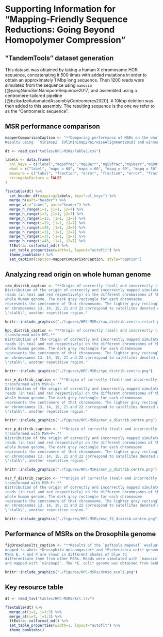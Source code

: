 \fancyhead[LE]{APPENDIX \thechapter}

# Supporting Information for "Mapping-Friendly Sequence Reductions: Going Beyond Homopolymer Compression" {#HPC-appendix}

## "TandemTools" dataset generation {#appendix:tandemtools}

This dataset was obtained by taking a human X chromosome HOR sequence, concatenating it 500 times with added mutations in order to obtain an approximately 1 Mbp long sequence. Then 1200 reads were simulated from the sequence using `nanosim` [@yangNanoSimNanoporeSequence2017] and assembled using a centromere-tailored pipeline [@bzikadzeAutomatedAssemblyCentromeres2020]. A 10kbp deletion was then added to this assembly. The resulting sequence is the one we refer to as the "Centromeric sequence".

## MSR performance comparison

```r
mapperComparisonCaption <- "**Comparing performance of MSRs on the whole human genome, whole *Drosophila melanogaster* genome, repeated regions of the whole human genome and synthetic centromeric sequence.**  
Results using  `minimap2` [@liMinimap2PairwiseAlignment2018] and winnowmap2  [@jainWeightedMinimizerSampling2020]. The number of simulated reads for each reference sequence is given in parentheses and called $n$. Results are reported for mapq thresholds of 60, 50 and 0. The best performance for each category is highlighted in bold. The percentage difference are computed w.r.t HPC at each given threshold."
```

```r
dt <- read_csv("tables/HPC-MSRs/Table2.csv")  

labels <- data.frame(
  col_keys = c("label","mq60frac","mq60err","mq50frac","mq50err","mq00frac","mq00err"),
  what = c("label", "mapq = 60", "mapq = 60", "mapq ≥ 50", "mapq ≥ 50", "any mapq", "any mapq"),
  measure = c("label", "fraction", "error", "fraction", "error", "fraction", "error"),
  stringsAsFactors = FALSE
)

flextable(dt) %>%
  set_header_df(mapping=labels, key="col_keys") %>%
  merge_h(part="header") %>%
  merge_v(j="label", part="header") %>%
  merge_h_range(i=1, j1=1, j2=7) %>%
  merge_h_range(i=7, j1=1, j2=7) %>%
  merge_h_range(i=13, j1=1, j2=7) %>%
  merge_h_range(i=19, j1=1, j2=7) %>%
  merge_h_range(i=25, j1=1, j2=7) %>%
  merge_h_range(i=31, j1=1, j2=7) %>%
  merge_h_range(i=37, j1=1, j2=7) %>%
  merge_h_range(i=43, j1=1, j2=7) %>%
  ftExtra::colformat_md() %>%
  set_table_properties(width=1, layout="autofit") %>%
  theme_booktabs() %>%
  set_caption(caption=mapperComparisonCaption, style="caption")
```

```{=tex}
\begin{table}[H]
\extcaption{Comparing performance of MSRs on the whole human genome, whole \textit{Drosophila melanogaster} genome, repeated regions of the whole human genome and synthetic centromeric sequence.}{Results using  \minimap \autocite{liMinimap2PairwiseAlignment2018} and \winnowmap  \autocite{jainWeightedMinimizerSampling2020}. The number of simulated reads for each reference sequence is given in parentheses and called $n$. Results are reported for mapq thresholds of 60, 50 and 0. The best performance for each category is highlighted in bold. The percentage difference are computed w.r.t HPC at each given threshold.}
\label{tab:mapperComparison}
{\centering
\resizebox{0.93\textwidth}{!}{%
\begin{tabular}{@{}lr@{}lr@{}lr@{}lr@{}lr@{}lr@{}l@{}}
\toprule
                                    & \multicolumn{4}{l}{mapq=60}                                                                                 & \multicolumn{4}{l}{mapq$\geq50$}                                                                            & \multicolumn{4}{l}{any mapq}                                                                              \\ \cmidrule(l){2-5}\cmidrule(l){6-9}\cmidrule(l){6-9}\cmidrule(l){10-13}
mapping friendly sequence reduction & \multicolumn{2}{l}{fraction}                       & \multicolumn{2}{l}{error}                              & \multicolumn{2}{l}{fraction}                       & \multicolumn{2}{l}{error}                              & \multicolumn{2}{l}{fraction}                      & \multicolumn{2}{l}{error}                             \\ \midrule
                                                                                                                                                                                                                                                                                                                                                                            \\
\multicolumn{13}{l}{\textbf{Whole Drosophila melanogaster genome - \minimap (n = \numprint{25764})}}                                                                                                                                                                                                                                                                                  \\
HPC                                 & 0.957          & \footnotesize{\;$+$0\%}           & 2.27e-03          & \footnotesize{\;$+$  0\%}          & \textbf{0.963} & \textbf{\footnotesize{\;$+$0\%}}  & 2.34e-03          & \footnotesize{\;$+$  0\%}          & \textbf{0.998} & \textbf{\footnotesize{\;$+$0\%}} & 1.48e-02          & \footnotesize{\;$+$ 0\%}          \\
raw                                 & \textbf{0.958} & \textbf{\footnotesize{\;$+$0\%}}  & 2.27e-03          & \footnotesize{\;$-$  0\%}          & 0.962          & \footnotesize{\;$-$0\%}           & 2.34e-03          & \footnotesize{\;$+$  0\%}          & 0.997          & \footnotesize{\;$-$0\%}          & \textbf{1.17e-02} & \textbf{\footnotesize{\;$-$21\%}} \\
\msr{F}                             & 0.952          & \footnotesize{\;$-$1\%}           & 1.18e-03          & \footnotesize{\;$-$ 48\%}          & 0.960          & \footnotesize{\;$-$0\%}           & 1.37e-03          & \footnotesize{\;$-$ 41\%}          & \textbf{0.998} & \textbf{\footnotesize{\;$+$0\%}} & 1.36e-02          & \footnotesize{\;$-$ 8\%}          \\
\msr{E}                             & 0.946          & \footnotesize{\;$-$1\%}           & \textbf{0}     & \textbf{\footnotesize{\;$-$100\%}} & 0.954          & \footnotesize{\;$-$1\%}           & \textbf{0}     & \textbf{\footnotesize{\;$-$100\%}} & \textbf{0.998} & \textbf{\footnotesize{\;$+$0\%}} & 1.53e-02          & \footnotesize{\;$+$ 3\%}          \\
\msr{P}                             & 0.950          & \footnotesize{\;$-$1\%}           & 4.90e-04          & \footnotesize{\;$-$ 78\%}          & 0.957          & \footnotesize{\;$-$1\%}           & 8.11e-04          & \footnotesize{\;$-$ 65\%}          & \textbf{0.998} & \textbf{\footnotesize{\;$-$0\%}} & 1.39e-02          & \footnotesize{\;$-$ 6\%}          \\
                                                                                                                                                                                                                                                                                                                                                                            \\
\multicolumn{13}{l}{\textbf{Whole Drosophila melanogaster genome - \winnowmap (n = \numprint{25764})}}                                                                                                                                                                                                                                                                                \\
HPC                                 & 0.923          & \footnotesize{\;$+$0\%}           & 1.51e-03          & \footnotesize{\;$+$ 0\%}           & 0.930          & \footnotesize{\;$+$0\%}           & 1.59e-03          & \footnotesize{\;$+$ 0\%}           & 0.989          & \footnotesize{\;$+$0\%}          & 1.50e-02          & \footnotesize{\;$+$ 0\%}          \\
raw                                 & \textbf{0.949} & \textbf{\footnotesize{\;$+$3\%}}  & 1.92e-03          & \footnotesize{\;$+$27\%}           & \textbf{0.954} & \textbf{\footnotesize{\;$+$3\%}}  & 1.99e-03          & \footnotesize{\;$+$26\%}           & \textbf{0.995} & \textbf{\footnotesize{\;$+$1\%}} & \textbf{1.33e-02} & \textbf{\footnotesize{\;$-$12\%}} \\
\msr{F}                             & 0.918          & \footnotesize{\;$-$1\%}           & \textbf{1.27e-03} & \textbf{\footnotesize{\;$-$16\%}}  & 0.925          & \footnotesize{\;$-$0\%}           & \textbf{1.30e-03} & \textbf{\footnotesize{\;$-$18\%}}  & 0.987          & \footnotesize{\;$-$0\%}          & 1.37e-02          & \footnotesize{\;$-$ 9\%}          \\
\msr{P}                             & 0.905          & \footnotesize{\;$-$2\%}           & 1.33e-03          & \footnotesize{\;$-$12\%}           & 0.912          & \footnotesize{\;$-$2\%}           & 1.53e-03          & \footnotesize{\;$-$3\%}            & 0.983          & \footnotesize{\;$-$1\%}          & 1.40e-02          & \footnotesize{\;$-$ 7\%}          \\
\msr{E}                             & 0.905          & \footnotesize{\;$-$2\%}           & 1.42e-03          & \footnotesize{\;$-$ 6\%}           & 0.912          & \footnotesize{\;$-$2\%}           & 1.49e-03          & \footnotesize{\;$-$ 6\%}           & 0.983          & \footnotesize{\;$-$1\%}          & 1.44e-02          & \footnotesize{\;$-$ 4\%}          \\
                                                                                                                                                                                                                                                                                                                                                                            \\
\multicolumn{13}{l}{\textbf{Synthetic centromeric sequence - \minimap (n = \numprint{12673})}}                                                                                                                                                                                                                                                                                        \\
HPC                                 & 0.870          & \footnotesize{\;$+$0\%}           & \textbf{1.36e-03} & \textbf{\footnotesize{\;$+$ 0\%}}  & 0.964          & \footnotesize{\;$+$0\%}           & \textbf{1.56e-03} & \textbf{\footnotesize{\;$+$  0\%}} & \textbf{1.000} & \textbf{\footnotesize{\;$+$0\%}} & 9.00e-03          & \footnotesize{\;$+$ 0\%}          \\
raw                                 & \textbf{0.936} & \textbf{\footnotesize{\;$+$8\%}}  & 1.86e-03          & \footnotesize{\;$+$ 36\%}          & \textbf{0.984} & \textbf{\footnotesize{\;$+$2\%}}  & 2.09e-03          & \footnotesize{\;$+$ 34\%}          & \textbf{1.000} & \textbf{\footnotesize{\;$+$0\%}} & \textbf{4.50e-03} & \textbf{\footnotesize{\;$-$50\%}} \\
\msr{E}                             & 0.885          & \footnotesize{\;$+$2\%}           & 3.39e-03          & \footnotesize{\;$+$149\%}          & 0.962          & \footnotesize{\;$-$0\%}           & 3.53e-03          & \footnotesize{\;$+$127\%}          & \textbf{1.000} & \textbf{\footnotesize{\;$+$0\%}} & 1.20e-02          & \footnotesize{\;$+$33\%}          \\
\msr{F}                             & 0.850          & \footnotesize{\;$-$2\%}           & 2.04e-03          & \footnotesize{\;$+$ 50\%}          & 0.968          & \footnotesize{\;$+$0\%}           & 2.12e-03          & \footnotesize{\;$+$ 36\%}          & \textbf{1.000} & \textbf{\footnotesize{\;$+$0\%}} & 6.63e-03          & \footnotesize{\;$-$26\%}          \\
\msr{P}                             & 0.898          & \footnotesize{\;$+$3\%}           & 1.58e-03          & \footnotesize{\;$+$ 16\%}          & 0.968          & \footnotesize{\;$+$0\%}           & 1.79e-03          & \footnotesize{\;$+$ 15\%}          & \textbf{1.000} & \textbf{\footnotesize{\;$+$0\%}} & 9.78e-03          & \footnotesize{\;$+$ 9\%}          \\
                                                                                                                                                                                                                                                                                                                                                                            \\
\multicolumn{13}{l}{\textbf{Synthetic centromeric sequence - \winnowmap (n = \numprint{12673})}}                                                                                                                                                                                                                                                                                      \\
HPC                                 & 0.775          & \footnotesize{\;$+$ 0\%}          & \textbf{1.32e-03} & \textbf{\footnotesize{\;$+$ 0\%}}  & \textbf{0.822} & \textbf{\footnotesize{\;$+$0\%}}  & \textbf{1.82e-03} & \textbf{\footnotesize{\;$+$ 0\%}}  & 0.997          & \footnotesize{\;$+$0\%}          & 8.37e-02          & \footnotesize{\;$+$ 0\%}          \\
raw                                 & \textbf{0.850} & \textbf{\footnotesize{\;$+$10\%}} & 2.04e-03          & \footnotesize{\;$+$54\%}           & 0.890          & \footnotesize{\;$+$8\%}           & 1.95e-03          & \footnotesize{\;$+$ 7\%}           & \textbf{0.999} & \textbf{\footnotesize{\;$+$0\%}} & \textbf{4.60e-02} & \textbf{\footnotesize{\;$-$45\%}} \\
\msr{E}                             & 0.795          & \footnotesize{\;$+$ 2\%}          & 2.28e-03          & \footnotesize{\;$+$73\%}           & 0.846          & \footnotesize{\;$+$3\%}           & 2.52e-03          & \footnotesize{\;$+$38\%}           & 0.997          & \footnotesize{\;$-$0\%}          & 6.96e-02          & \footnotesize{\;$-$17\%}          \\
\msr{F}                             & 0.820          & \footnotesize{\;$+$ 6\%}          & 1.83e-03          & \footnotesize{\;$+$38\%}           & 0.867          & \footnotesize{\;$+$6\%}           & 2.27e-03          & \footnotesize{\;$+$25\%}           & 0.997          & \footnotesize{\;$-$0\%}          & 5.97e-02          & \footnotesize{\;$-$29\%}          \\
\msr{P}                             & 0.780          & \footnotesize{\;$+$ 1\%}          & 1.62e-03          & \footnotesize{\;$+$22\%}           & 0.829          & \footnotesize{\;$+$1\%}           & 2.09e-03          & \footnotesize{\;$+$15\%}           & 0.997          & \footnotesize{\;$-$0\%}          & 8.65e-02          & \footnotesize{\;$+$ 3\%}          \\
                                                                                                                                                                                                                                                                                                                                                                            \\
\multicolumn{13}{l}{\textbf{Whole human genome - \minimap (n = \numprint{655594})}}                                                                                                                                                                                                                                                                                                   \\
HPC                                 & \textbf{0.935} & \textbf{\footnotesize{\;$+$0\%}}  & 1.85e-03          & \footnotesize{\;$+$ 0\%}           & \textbf{0.942} & \textbf{\footnotesize{\;$+$0\%}}  & 1.85e-03          & \footnotesize{\;$+$ 0\%}           & \textbf{1.000} & \textbf{\footnotesize{\;$+$0\%}} & 1.46e-02          & \footnotesize{\;$+$ 0\%}          \\
raw                                 & 0.921          & \footnotesize{\;$-$1\%}           & 1.86e-03          & \footnotesize{\;$+$ 0\%}           & 0.927          & \footnotesize{\;$-$2\%}           & 1.86e-03          & \footnotesize{\;$+$ 1\%}           & 0.998          & \footnotesize{\;$-$0\%}          & \textbf{1.29e-02} & \textbf{\footnotesize{\;$-$11\%}} \\
\msr{E}                             & 0.926          & \footnotesize{\;$-$1\%}           & \textbf{6.92e-05} & \textbf{\footnotesize{\;$-$96\%}}  & 0.936          & \footnotesize{\;$-$1\%}           & \textbf{1.17e-04} & \textbf{\footnotesize{\;$-$94\%}}  & 0.999          & \footnotesize{\;$-$0\%}          & 1.76e-02          & \footnotesize{\;$+$20\%}          \\
\msr{P}                             & 0.929          & \footnotesize{\;$-$1\%}           & 2.20e-04          & \footnotesize{\;$-$88\%}           & 0.938          & \footnotesize{\;$-$0\%}           & 4.15e-04          & \footnotesize{\;$-$78\%}           & 0.999          & \footnotesize{\;$-$0\%}          & 1.55e-02          & \footnotesize{\;$+$ 6\%}          \\
\msr{F}                             & 0.930          & \footnotesize{\;$-$1\%}           & 1.09e-03          & \footnotesize{\;$-$41\%}           & 0.938          & \footnotesize{\;$-$0\%}           & 1.29e-03          & \footnotesize{\;$-$30\%}           & \textbf{1.000} & \textbf{\footnotesize{\;$-$0\%}} & 1.51e-02          & \footnotesize{\;$+$ 4\%}          \\
                                                                                                                                                                                                                                                                                                                                                                            \\
\multicolumn{13}{l}{\textbf{Whole human genome - \winnowmap (n = \numprint{655594})}}                                                                                                                                                                                                                                                                                                 \\
HPC                                 & 0.894          & \footnotesize{\;$+$ 0\%}          & 1.43e-03          & \footnotesize{\;$+$ 0\%}           & 0.902          & \footnotesize{\;$+$0\%}           & 1.49e-03          & \footnotesize{\;$+$ 0\%}           & 0.988          & \footnotesize{\;$+$0\%}          & 1.92e-02          & \footnotesize{\;$+$ 0\%}          \\
raw                                 & \textbf{0.932} & \textbf{\footnotesize{\;$+$ 4\%}} & 1.75e-03          & \footnotesize{\;$+$23\%}           & \textbf{0.937} & \textbf{\footnotesize{\;$+$4\%}}  & 1.79e-03          & \footnotesize{\;$+$20\%}           & \textbf{0.994} & \textbf{\footnotesize{\;$+$1\%}} & \textbf{1.43e-02} & \textbf{\footnotesize{\;$-$26\%}} \\
\msr{F}                             & 0.874          & \footnotesize{\;$-$ 2\%}          & 2.81e-04          & \footnotesize{\;$-$80\%}           & 0.886          & \footnotesize{\;$-$2\%}           & 3.82e-04          & \footnotesize{\;$-$74\%}           & 0.984          & \footnotesize{\;$-$0\%}          & 1.94e-02          & \footnotesize{\;$+$ 1\%}          \\
\msr{E}                             & 0.795          & \footnotesize{\;$-$11\%}          & \textbf{6.33e-05} & \textbf{\footnotesize{\;$-$96\%}}  & 0.820          & \footnotesize{\;$-$9\%}           & \textbf{8.93e-05} & \textbf{\footnotesize{\;$-$94\%}}  & 0.971          & \footnotesize{\;$-$2\%}          & 2.08e-02          & \footnotesize{\;$+$ 9\%}          \\
\msr{P}                             & 0.826          & \footnotesize{\;$-$ 8\%}          & 8.68e-05          & \footnotesize{\;$-$94\%}           & 0.845          & \footnotesize{\;$-$6\%}           & 1.14e-04          & \footnotesize{\;$-$92\%}           & 0.975          & \footnotesize{\;$-$1\%}          & 2.11e-02          & \footnotesize{\;$+$10\%}          \\
\\
\multicolumn{13}{l}{\textbf{Whole Human genome (repeated regions) - \minimap (n = \numprint{68811})}}                                                                                                                                                                                                                                                                                 \\
HPC                                 & \textbf{0.619} & \textbf{\footnotesize{\;+ 0\%}}   & 3.29e-04          & \footnotesize{\;+ 0\%}             & 0.656          & \footnotesize{\;+ 0\%}            & 3.10e-04          & \footnotesize{\;+ 0\%}             & \textbf{0.998} & \textbf{\footnotesize{\;+0\%}}   & 7.79e-02          & \footnotesize{\;+ 0\%}            \\
raw                                 & 0.514          & \footnotesize{\;-17\%}            & 1.98e-04          & \footnotesize{\;-40\%}             & 0.539          & \footnotesize{\;-18\%}            & 2.16e-04          & \footnotesize{\;-30\%}             & 0.981          & \footnotesize{\;-2\%}            & \textbf{6.69e-02} & \textbf{\footnotesize{\;-14\%}}   \\
\msr{F}                             & 0.601          & \footnotesize{\;- 3\%}            & 2.18e-04          & \footnotesize{\;-34\%}             & 0.640          & \footnotesize{\;- 2\%}            & 2.27e-04          & \footnotesize{\;-27\%}             & \textbf{0.998} & \textbf{\footnotesize{\;-0\%}}   & 8.15e-02          & \footnotesize{\;+ 5\%}            \\
\msr{E}                             & 0.618          & \footnotesize{\;- 0\%}            & 1.41e-04          & \footnotesize{\;-57\%}             & \textbf{0.658} & \textbf{\footnotesize{\;+ 0\%}}   & \textbf{1.55e-04} & \textbf{\footnotesize{\;-50\%}}    & 0.997          & \footnotesize{\;-0\%}            & 8.23e-02          & \footnotesize{\;+ 6\%}            \\
\msr{P}                             & 0.616          & \footnotesize{\;- 1\%}            & \textbf{1.18e-04} & \textbf{\footnotesize{\;-64\%}}    & 0.656          & \footnotesize{\;+ 0\%}            & 1.99e-04          & \footnotesize{\;-36\%}             & 0.997          & \footnotesize{\;-0\%}            & 8.31e-02          & \footnotesize{\;+ 7\%}            \\
                                                                                                                                                                                                                                                                                                                                                                            \\
\multicolumn{13}{l}{\textbf{Whole Human genome (repeated regions) - \winnowmap (n = \numprint{68811})}}                                                                                                                                                                                                                                                                               \\
HPC                                 & 0.525          & \footnotesize{\;+ 0\%}            & 1.24e-03          & \footnotesize{\;+ 0\%}             & 0.557          & \footnotesize{\;+ 0\%}            & 1.49e-03          & \footnotesize{\;+ 0\%}             & 0.950          & \footnotesize{\;+0\%}            & 1.19e-01          & \footnotesize{\;+ 0\%}            \\
raw                                 & \textbf{0.648} & \textbf{\footnotesize{\;+23\%}}   & 1.26e-03          & \footnotesize{\;+ 1\%}             & \textbf{0.672} & \textbf{\footnotesize{\;+21\%}}   & 1.49e-03          & \footnotesize{\;+ 0\%}             & \textbf{0.968} & \textbf{\footnotesize{\;+2\%}}   & \textbf{8.09e-02} & \textbf{\footnotesize{\;-32\%}}   \\ 
\msr{F}                             & 0.482          & \footnotesize{\;- 8\%}            & \textbf{1.63e-03} & \textbf{\footnotesize{\;+31\%}}    & 0.516          & \footnotesize{\;- 7\%}            & 1.83e-03          & \footnotesize{\;+23\%}             & 0.940          & \footnotesize{\;-1\%}            & 1.21e-01          & \footnotesize{\;+ 2\%}            \\
\msr{E}                             & 0.366          & \footnotesize{\;-30\%}            & 6.35e-04          & \footnotesize{\;-49\%}             & 0.405          & \footnotesize{\;-27\%}            & \textbf{9.32e-04} & \textbf{\footnotesize{\;-37\%}}    & 0.911          & \footnotesize{\;-4\%}            & 1.38e-01          & \footnotesize{\;+17\%}            \\
\msr{P}                             & 0.415          & \footnotesize{\;-21\%}            & 9.45e-04          & \footnotesize{\;-24\%}             & 0.451          & \footnotesize{\;-19\%}            & 1.16e-03          & \footnotesize{\;-22\%}             & 0.920          & \footnotesize{\;-3\%}            & 1.39e-01          & \footnotesize{\;+17\%}            \\ \bottomrule
\end{tabular}%
}
}
\end{table}
```

## Analyzing read origin on whole human genome

```r
raw_distrib_caption <- "**Origin of correctly (teal) and incorrectly (red) mapped raw reads.**  
Distribution of the origin of correctly and incorrectly mapped simulated
reads (in teal and red respectively) on the different chromosomes of the
whole human genome. The dark grey rectangle for each chromosome
represents the centromere of that chromosome. The lighter gray rectangle
on chromosomes 13, 14, 15, 21 and 22 correspond to satellites denoted as
\"stalk\", another repetitive region."
```

```r
knitr::include_graphics("./figures/HPC-MSRs/raw_distrib.centro.rstart.png")
```

```{=tex}
\begin{figure}[H]
    \centering
    \includegraphics[width=0.8\textwidth]{figures/HPC-MSRs/raw_distrib.centro.rstart.pdf}\\
    \extcaption{Origin of correctly and incorrectly mapped raw reads.}{
    Distribution of the origin of correctly and incorrectly mapped simulated reads (in teal and red respectively) on the different chromosomes of the whole human genome. The dark grey rectangle for each chromosome represents the centromere of that chromosome. The lighter gray rectangle on chromosomes 13, 14, 15, 21 and 22 correspond to satellites denoted as ``stalk'', another repetitive region.}
    \label{fig:hist-raw}
\end{figure}
```
```r
hpc_distrib_caption <- "**Origin of correctly (teal) and incorrectly (red) mapped reads,
transformed with HPC.**  
Distribution of the origin of correctly and incorrectly mapped simulated
reads (in teal and red respectively) on the different chromosomes of the
whole human genome. The dark grey rectangle for each chromosome
represents the centromere of that chromosome. The lighter gray rectangle
on chromosomes 13, 14, 15, 21 and 22 correspond to satellites denoted as
\"stalk\", another repetitive region."
```

```r
knitr::include_graphics("./figures/HPC-MSRs/hpc_distrib.centro.png")
```

```{=tex}
\begin{figure}[H]
    \centering
    \includegraphics[width=0.8\textwidth]{figures/HPC-MSRs/hpc_distrib.centro.pdf}
    \extcaption{Origin of correctly (teal) and incorrectly (red) mapped reads, transformed with HPC.}{Distribution of the origin of correctly and incorrectly mapped simulated reads (in teal and red respectively) on the different chromosomes of the whole human genome. The dark grey rectangle for each chromosome represents the centromere of that chromosome. The lighter gray rectangle on chromosomes 13, 14, 15, 21 and 22 correspond to satellites denoted as ``stalk'', another repetitive region.}
    \label{fig:hist-hpc}
\end{figure}
```
```r
msr_e_distrib_caption <- "**Origin of correctly (teal) and incorrectly (red) mapped reads,
transformed with MSR~E~.**  
Distribution of the origin of correctly and incorrectly mapped simulated
reads (in teal and red respectively) on the different chromosomes of the
whole human genome. The dark grey rectangle for each chromosome
represents the centromere of that chromosome. The lighter gray rectangle
on chromosomes 13, 14, 15, 21 and 22 correspond to satellites denoted as
\"stalk\", another repetitive region."
```

```r
knitr::include_graphics("./figures/HPC-MSRs/msr_e_distrib.centro.png")
```

```{=tex}
\begin{figure}[H]
    \centering
    \includegraphics[width=0.8\textwidth]{figures/HPC-MSRs/msr_e_distrib.centro.pdf}
    \extcaption{Origin of correctly (teal) and incorrectly (red) mapped reads, transformed with \msr{E}.}{Distribution of the origin of correctly and incorrectly mapped simulated reads (in teal and red respectively) on the different chromosomes of the whole human genome. The dark grey rectangle for each chromosome represents the centromere of that chromosome. The lighter gray rectangle on chromosomes 13, 14, 15, 21 and 22 correspond to satellites denoted as ``stalk'', another repetitive region.}
    \label{fig:hist-msr-e}
\end{figure}
```
```r
msr_p_distrib_caption <- "**Origin of correctly (teal) and incorrectly (red) mapped reads,
transformed with MSR~P~.**  
Distribution of the origin of correctly and incorrectly mapped simulated
reads (in teal and red respectively) on the different chromosomes of the
whole human genome. The dark grey rectangle for each chromosome
represents the centromere of that chromosome. The lighter gray rectangle
on chromosomes 13, 14, 15, 21 and 22 correspond to satellites denoted as
\"stalk\", another repetitive region."
```

```r
knitr::include_graphics("./figures/HPC-MSRs/msr_p_distrib.centro.png")
```

```{=tex}
\begin{figure}[H]
    \centering
    \includegraphics[width=0.8\textwidth]{figures/HPC-MSRs/msr_p_distrib.centro.pdf}
    \extcaption{Origin of correctly (teal) and incorrectly (red) mapped reads, transformed with \msr{P}.}{Distribution of the origin of correctly and incorrectly mapped simulated reads (in teal and red respectively) on the different chromosomes of the whole human genome. The dark grey rectangle for each chromosome represents the centromere of that chromosome. The lighter gray rectangle on chromosomes 13, 14, 15, 21 and 22 correspond to satellites denoted as ``stalk'', another repetitive region.}
    \label{fig:hist-msr-p}
\end{figure}
```
```r
msr_f_distrib_caption <- "**Origin of correctly (teal) and incorrectly (red) mapped reads,
transformed with MSR~F~.**  
Distribution of the origin of correctly and incorrectly mapped simulated
reads (in teal and red respectively) on the different chromosomes of the
whole human genome. The dark grey rectangle for each chromosome
represents the centromere of that chromosome. The lighter gray rectangle
on chromosomes 13, 14, 15, 21 and 22 correspond to satellites denoted as
\"stalk\", another repetitive region."
```

```r
knitr::include_graphics("./figures/HPC-MSRs/msr_f2_distrib.centro.png")
```

```{=tex}
\begin{figure}[H]
    \centering
    \includegraphics[width=0.8\textwidth]{figures/HPC-MSRs/msr_f2_distrib.centro.pdf}
    \extcaption{Origin of correctly (teal) and incorrectly (red) mapped reads, transformed with \msr{F}.}{Distribution of the origin of correctly and incorrectly mapped simulated reads (in teal and red respectively) on the different chromosomes of the whole human genome. The dark grey rectangle for each chromosome represents the centromere of that chromosome. The lighter gray rectangle on chromosomes 13, 14, 15, 21 and 22 correspond to satellites denoted as ``stalk'', another repetitive region.}
    \label{fig:hist-msr-f}
\end{figure}
```
## Performance of MSRs on the Drosophila genome

```r
figDrosoResults_caption <- "**Results of the `paftools mapeval` evaluation on reads simulated and
mapped to whole *Drosophila melanogaster* and *Escherichia coli* genomes.**  
MSRs E, F and P are shown in different shades of blue to
differentiate them from other MSRs. Reads were simulated with `nanosim`,
and mapped with `minimap2`. The *E. coli* genome was obtained from Genbank ID [U00096.2](https://www.ncbi.nlm.nih.gov/nuccore/U00096.2)"
```

```r
knitr::include_graphics("./figures/HPC-MSRs/droso_ecoli.png")
```

```{=tex}
\begin{figure}[H]
    \centering
    \includegraphics[width=\textwidth]{figures/HPC-MSRs/droso_ecoli.pdf}
    \extcaption{Results of the \texttt{paftools mapeval} evaluation on reads simulated and mapped to whole \textit{Drosophila melanogaster} and \textit{Escherichia coli} (Genbank ID \href{https://www.ncbi.nlm.nih.gov/nuccore/U00096.2}{U00096.2}) genomes.}{MSRs E, F and P are shown in different shades of blue to differentiate them from other MSRs. Reads were simulated with \texttt{nanosim}, and mapped with \minimap.}
    \label{fig:drosophila-results}
\end{figure}
\newpage
```

## Key resource table

```r
dt <- read_tsv("tables/HPC-MSRs/krt.tsv")  

flextable(dt) %>%
  merge_at(i=1, j=1:3) %>%
  merge_at(i=7, j=1:3) %>%
  ftExtra::colformat_md() %>%
  set_table_properties(width=1, layout="autofit") %>%
  theme_booktabs()
```
```{=tex}
\begin{table}[H]
\small
\centering
\begin{tabular}{p{0.3\textwidth}p{0.2\textwidth}p{0.5\textwidth}}
\toprule
REAGENT or RESOURCE  & SOURCE                 & IDENTIFIER                             \\ \midrule
\multicolumn{3}{l}{\textbf{Deposited Data}}                                                     \\ \midrule
T2T CHM13 v1.1, whole human genome assembly &
  (Nurk et al., 2022) &
  Genbank accession number \href{https://www.ncbi.nlm.nih.gov/assembly/GCA_009914755.3/}{GCA\_009914755.3} \\ \addlinespace
Release 6 plus ISO1 MT, whole drosophila melanogaster genome assembly &
  (Adams et al., 2000) &
  Genbank accession number \href{https://www.ncbi.nlm.nih.gov/assembly/GCA_000001215.4/}{GCA\_000001215.4} \\ \addlinespace
Synthetic centrormeric sequence &
  (Mikheenko et al., 2020) &
  \url{https://github.com/ablab/TandemTools/blob/master/test\_data/simulated\_del.fasta} \\ \addlinespace
Escherichia coli str. K-12 substr. MG1655, complete genome &
  (Blattner et al., 1997) &
  Genbank accession number \href{https://www.ncbi.nlm.nih.gov/nuccore/U00096.2}{U00096.2} \\ \addlinespace
Coordinates of repeated regions of the CHM13 whole genome assembly &
  Telomere to Telomere consortium &
  \url{https://t2t.gi.ucsc.edu/chm13/hub/t2t-chm13-v1.1/rmsk/rmsk.bigBed} \\ \addlinespace
\multicolumn{3}{l}{\textbf{Software and Algorithms}}                                            \\ \midrule
minimap2 v2.22-r1101 & (Li, 2018)             & \url{https://github.com/lh3/minimap2}        \\
Winnowmap v2.0       & (Jain et al., 2020)    & \url{https://github.com/marbl/Winnowmap}     \\
NanoSim v3.0.0       & (Yang et al., 2017)    & \url{https://github.com/bcgsc/NanoSim}       \\
Bedtools v2.30.0     & (Quinlan et al., 2010) & \url{https://github.com/arq5x/bedtools2}     \\
Meryl v1.0           & (Rhie et al., 2020)    & \url{https://github.com/marbl/Winnowmap}     \\
Analysis pipelines   & This paper             & \url{https://doi.org/10.5281/zenodo.6859636} \\ \bottomrule
\end{tabular}
\end{table}
```
